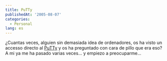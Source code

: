 ```yaml
---
title: PuTTy
publishedAt: '2005-08-07'
categories:
  - Personal
lang: es
---
```


¿Cuantas veces, alguien sin demasiada idea de ordenadores, os ha visto un accesso directo al [PuTTy](http://www.chiark.greenend.org.uk/~sgtatham/putty/) y os ha preguntado con cara de pillo que era eso? A mi ya me ha pasado varias veces... y empiezo a preocuparme...
